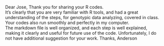 Dear Jose,
Thank you for sharing your R codes.  
It’s clearly that you are very familiar with R tools, and had a great understanding of the steps, for genotypic data analyzing, covered in class. 
Your codes also run smoothly and perfectly in my computer.   
The markdown file is well organized, and each step is well explained, making it clearly and useful for future use of the code.
Unfortunately, I do not have additional suggestion for your work.
Thanks,
Anderson
